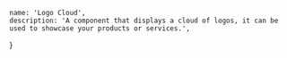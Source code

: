     name: 'Logo Cloud',
    description: 'A component that displays a cloud of logos, it can be used to showcase your products or services.',
}

<ComponentPreview path="components/logo-cloud/StaticLogoCloud" />
<ComponentPreview path="components/logo-cloud/AnimatedLogoCloud" />